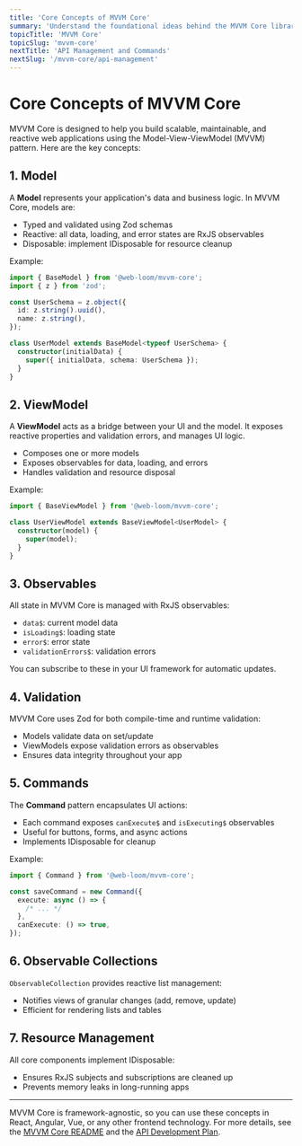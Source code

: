 ```yaml
---
title: 'Core Concepts of MVVM Core'
summary: 'Understand the foundational ideas behind the MVVM Core library, including models, viewmodels, observables, validation, commands, and resource management.'
topicTitle: 'MVVM Core'
topicSlug: 'mvvm-core'
nextTitle: 'API Management and Commands'
nextSlug: '/mvvm-core/api-management'
---
```


# Core Concepts of MVVM Core

MVVM Core is designed to help you build scalable, maintainable, and reactive web applications using the Model-View-ViewModel (MVVM) pattern. Here are the key concepts:

## 1. Model

A **Model** represents your application's data and business logic. In MVVM Core, models are:

- Typed and validated using Zod schemas
- Reactive: all data, loading, and error states are RxJS observables
- Disposable: implement IDisposable for resource cleanup

Example:

```typescript
import { BaseModel } from '@web-loom/mvvm-core';
import { z } from 'zod';

const UserSchema = z.object({
  id: z.string().uuid(),
  name: z.string(),
});

class UserModel extends BaseModel<typeof UserSchema> {
  constructor(initialData) {
    super({ initialData, schema: UserSchema });
  }
}
```

## 2. ViewModel

A **ViewModel** acts as a bridge between your UI and the model. It exposes reactive properties and validation errors, and manages UI logic.

- Composes one or more models
- Exposes observables for data, loading, and errors
- Handles validation and resource disposal

Example:

```typescript
import { BaseViewModel } from '@web-loom/mvvm-core';

class UserViewModel extends BaseViewModel<UserModel> {
  constructor(model) {
    super(model);
  }
}
```

## 3. Observables

All state in MVVM Core is managed with RxJS observables:

- `data$`: current model data
- `isLoading$`: loading state
- `error$`: error state
- `validationErrors$`: validation errors

You can subscribe to these in your UI framework for automatic updates.

## 4. Validation

MVVM Core uses Zod for both compile-time and runtime validation:

- Models validate data on set/update
- ViewModels expose validation errors as observables
- Ensures data integrity throughout your app

## 5. Commands

The **Command** pattern encapsulates UI actions:

- Each command exposes `canExecute$` and `isExecuting$` observables
- Useful for buttons, forms, and async actions
- Implements IDisposable for cleanup

Example:

```typescript
import { Command } from '@web-loom/mvvm-core';

const saveCommand = new Command({
  execute: async () => {
    /* ... */
  },
  canExecute: () => true,
});
```

## 6. Observable Collections

`ObservableCollection` provides reactive list management:

- Notifies views of granular changes (add, remove, update)
- Efficient for rendering lists and tables

## 7. Resource Management

All core components implement IDisposable:

- Ensures RxJS subjects and subscriptions are cleaned up
- Prevents memory leaks in long-running apps

---

MVVM Core is framework-agnostic, so you can use these concepts in React, Angular, Vue, or any other frontend technology. For more details, see the [MVVM Core README](https://github.com/web-loom/mvvm-core) and the [API Development Plan](https://github.com/web-loom/mvvm-core/MVVM%20Web%20Library%20Development%20Plan%20for%20API%20Coding%20Agent.md).
